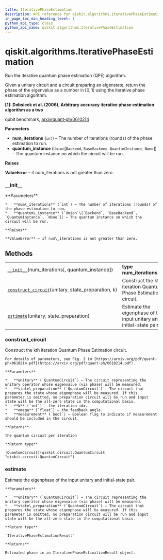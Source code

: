 ```yaml
---
title: IterativePhaseEstimation
description: API reference for qiskit.algorithms.IterativePhaseEstimation
in_page_toc_min_heading_level: 1
python_api_type: class
python_api_name: qiskit.algorithms.IterativePhaseEstimation
---
```


# qiskit.algorithms.IterativePhaseEstimation

<Class id="qiskit.algorithms.IterativePhaseEstimation" github="https://github.com/qiskit/qiskit/tree/stable/0.18/qiskit/algorithms/phase_estimators/ipe.py" signature="IterativePhaseEstimation(num_iterations, quantum_instance=None)">
  Run the Iterative quantum phase estimation (QPE) algorithm.

  Given a unitary circuit and a circuit preparing an eigenstate, return the phase of the eigenvalue as a number in $[0,1)$ using the iterative phase estimation algorithm.

  **\[1]: Dobsicek et al. (2006), Arbitrary accuracy iterative phase estimation algorithm as a two**

  qubit benchmark, [arxiv/quant-ph/0610214](https://arxiv.org/abs/quant-ph/0610214)

  **Parameters**

  *   **num\_iterations** (`int`) – The number of iterations (rounds) of the phase estimation to run.
  *   **quantum\_instance** (`Union`\[`Backend`, `BaseBackend`, `QuantumInstance`, `None`]) – The quantum instance on which the circuit will be run.

  **Raises**

  **ValueError** – if num\_iterations is not greater than zero.

  ### \_\_init\_\_

  <Function id="qiskit.algorithms.IterativePhaseEstimation.__init__" name="__init__" signature="__init__(num_iterations, quantum_instance=None)">
    **Parameters**

    *   **num\_iterations** (`int`) – The number of iterations (rounds) of the phase estimation to run.
    *   **quantum\_instance** (`Union`\[`Backend`, `BaseBackend`, `QuantumInstance`, `None`]) – The quantum instance on which the circuit will be run.

    **Raises**

    **ValueError** – if num\_iterations is not greater than zero.
  </Function>

  ## Methods

  |                                                                                                                                                                                     |                                                                      |
  | ----------------------------------------------------------------------------------------------------------------------------------------------------------------------------------- | -------------------------------------------------------------------- |
  | [`__init__`](#qiskit.algorithms.IterativePhaseEstimation.__init__ "qiskit.algorithms.IterativePhaseEstimation.__init__")(num\_iterations\[, quantum\_instance])                     | **type num\_iterations**`int`                                        |
  | [`construct_circuit`](#qiskit.algorithms.IterativePhaseEstimation.construct_circuit "qiskit.algorithms.IterativePhaseEstimation.construct_circuit")(unitary, state\_preparation, k) | Construct the kth iteration Quantum Phase Estimation circuit.        |
  | [`estimate`](#qiskit.algorithms.IterativePhaseEstimation.estimate "qiskit.algorithms.IterativePhaseEstimation.estimate")(unitary, state\_preparation)                               | Estimate the eigenphase of the input unitary and initial-state pair. |

  ### construct\_circuit

  <Function id="qiskit.algorithms.IterativePhaseEstimation.construct_circuit" name="construct_circuit" signature="construct_circuit(unitary, state_preparation, k, omega=0, measurement=False)">
    Construct the kth iteration Quantum Phase Estimation circuit.

    For details of parameters, see Fig. 2 in [https://arxiv.org/pdf/quant-ph/0610214.pdf](https://arxiv.org/pdf/quant-ph/0610214.pdf).

    **Parameters**

    *   **unitary** (`QuantumCircuit`) – The circuit representing the unitary operator whose eigenvalue (via phase) will be measured.
    *   **state\_preparation** (`QuantumCircuit`) – The circuit that prepares the state whose eigenphase will be measured. If this parameter is omitted, no preparation circuit will be run and input state will be the all-zero state in the computational basis.
    *   **k** (`int`) – the iteration idx.
    *   **omega** (`float`) – the feedback angle.
    *   **measurement** (`bool`) – Boolean flag to indicate if measurement should be included in the circuit.

    **Returns**

    the quantum circuit per iteration

    **Return type**

    [QuantumCircuit](qiskit.circuit.QuantumCircuit "qiskit.circuit.QuantumCircuit")
  </Function>

  ### estimate

  <Function id="qiskit.algorithms.IterativePhaseEstimation.estimate" name="estimate" signature="estimate(unitary, state_preparation)">
    Estimate the eigenphase of the input unitary and initial-state pair.

    **Parameters**

    *   **unitary** (`QuantumCircuit`) – The circuit representing the unitary operator whose eigenvalue (via phase) will be measured.
    *   **state\_preparation** (`QuantumCircuit`) – The circuit that prepares the state whose eigenphase will be measured. If this parameter is omitted, no preparation circuit will be run and input state will be the all-zero state in the computational basis.

    **Return type**

    `IterativePhaseEstimationResult`

    **Returns**

    Estimated phase in an IterativePhaseEstimationResult object.
  </Function>
</Class>

